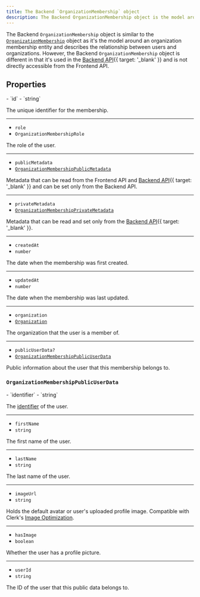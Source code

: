 ```yaml
---
title: The Backend `OrganizationMembership` object
description: The Backend OrganizationMembership object is the model around an organization membership entity and describes the relationship between users and organizations.
---
```


The Backend `OrganizationMembership` object is similar to the [`OrganizationMembership`](/docs/references/javascript/types/organization-membership) object as it's the model around an organization membership entity and describes the relationship between users and organizations. However, the Backend `OrganizationMembership` object is different in that it's used in the [Backend API](/docs/reference/backend-api/tag/Organization-Memberships#operation/CreateOrganizationMembership){{ target: '_blank' }} and is not directly accessible from the Frontend API.

## Properties

<Properties>
  - `id`
  - `string`

  The unique identifier for the membership.

  ---

  - `role`
  - `OrganizationMembershipRole`

  The role of the user.

  ---

  - `publicMetadata`
  - [`OrganizationMembershipPublicMetadata`](/docs/references/javascript/types/metadata#organization-membership-public-metadata)

  Metadata that can be read from the Frontend API and [Backend API](/docs/reference/backend-api){{ target: '_blank' }} and can be set only from the Backend API.

  ---

  - `privateMetadata`
  - [`OrganizationMembershipPrivateMetadata`](/docs/references/javascript/types/metadata#organization-membership-private-metadata)

  Metadata that can be read and set only from the [Backend API](/docs/reference/backend-api){{ target: '_blank' }}.

  ---

  - `createdAt`
  - `number`

  The date when the membership was first created.

  ---

  - `updatedAt`
  - `number`

  The date when the membership was last updated.

  ---

  - `organization`
  - [`Organization`](/docs/references/backend/types/backend-organization)

  The organization that the user is a member of.

  ---

  - `publicUserData?`
  - [`OrganizationMembershipPublicUserData`](#organization-membership-public-user-data)

  Public information about the user that this membership belongs to.
</Properties>

### `OrganizationMembershipPublicUserData`

<Properties>
  - `identifier`
  - `string`

  The [identifier](/docs/authentication/configuration/sign-up-sign-in-options#identifier) of the user.

  ---

  - `firstName`
  - `string`

  The first name of the user.

  ---

  - `lastName`
  - `string`

  The last name of the user.

  ---

  - `imageUrl`
  - `string`

  Holds the default avatar or user's uploaded profile image. Compatible with Clerk's [Image Optimization](/docs/guides/image-optimization).

  ---

  - `hasImage`
  - `boolean`

  Whether the user has a profile picture.

  ---

  - `userId`
  - `string`

  The ID of the user that this public data belongs to.
</Properties>
